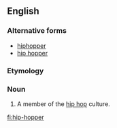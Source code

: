 ==English==

===Alternative forms===
* [[hiphopper]]
* [[hip hopper]]

===Etymology===
{{suffix|en|hip hop|er}}

===Noun===
{{en-noun}}

# A member of the [[hip hop]] culture.

[[fi:hip-hopper]]